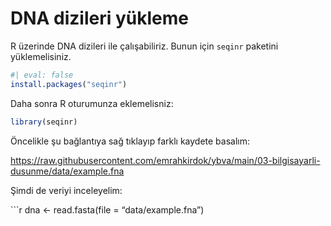 # DNA dizileri yükleme

R üzerinde DNA dizileri ile çalışabiliriz. Bunun için `seqinr` paketini yüklemelisiniz.

```r
#| eval: false
install.packages("seqinr")
```

Daha sonra R oturumunza eklemelisniz:

```r
library(seqinr)
```

Öncelikle şu bağlantıya sağ tıklayıp farklı kaydete basalım:

[https://raw.githubusercontent.com/emrahkirdok/ybva/main/03-bilgisayarli-dusunme/data/example.fna](https://raw.githubusercontent.com/emrahkirdok/ybva/main/03-bilgisayarli-dusunme/data/example.fna)

Şimdi de veriyi inceleyelim:

```r
dna <- read.fasta(file = "data/example.fna")